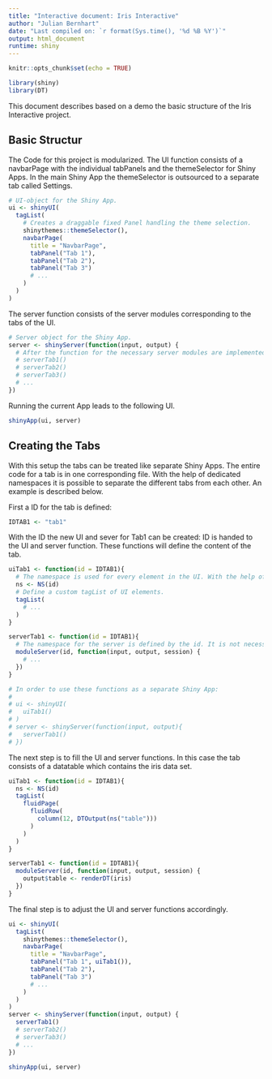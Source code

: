 ```yaml
---
title: "Interactive document: Iris Interactive"
author: "Julian Bernhart"
date: "Last compiled on: `r format(Sys.time(), '%d %B %Y')`"
output: html_document
runtime: shiny
---
```


```r
knitr::opts_chunk$set(echo = TRUE)
```

<!--################################################-->
<!--Click "Run Document" for the interactive version-->
<!--################################################-->

```r
library(shiny)
library(DT)
```

This document describes based on a demo the basic structure of the Iris Interactive project.

## Basic Structur

The Code for this project is modularized. 
The UI function consists of a navbarPage with the individual tabPanels and the themeSelector for Shiny Apps. In the main Shiny App the themeSelector is outsourced to a separate tab called Settings.

```r
# UI-object for the Shiny App.
ui <- shinyUI(
  tagList(
    # Creates a draggable fixed Panel handling the theme selection.
    shinythemes::themeSelector(),
    navbarPage(
      title = "NavbarPage",
      tabPanel("Tab 1"),
      tabPanel("Tab 2"),
      tabPanel("Tab 3")
      # ...
    )
  )
)
```

The server function consists of the server modules corresponding to the tabs of the UI.

```r
# Server object for the Shiny App.
server <- shinyServer(function(input, output) {
  # After the function for the necessary server modules are implemented, this is the place to put them.
  # serverTab1()
  # serverTab2()
  # serverTab3()
  # ...
})
```

Running the current App leads to the following UI.  

```r
shinyApp(ui, server)
```


## Creating the Tabs

With this setup the tabs can be treated like separate Shiny Apps. The entire code for a tab is in one corresponding file. With the help of dedicated namespaces it is possible to separate the different tabs from each other. 
An example is described below.

First a ID for the tab is defined:

```r
IDTAB1 <- "tab1"
```

With the ID the new UI and sever for Tab1 can be created:
ID is handed to the UI and server function.
These functions will define the content of the tab. 

```r
uiTab1 <- function(id = IDTAB1){
  # The namespace is used for every element in the UI. With the help of the ns variable it is possible to address UI elements with "n(<UIID>)" instead of NS(id, <UIID>).
  ns <- NS(id)
  # Define a custom tagList of UI elements. 
  tagList(
    # ...
  )
}

serverTab1 <- function(id = IDTAB1){
  # The namespace for the server is defined by the id. It is not necessary to address UI elements in the same way as in the uiTab1 function. All elements are addressable by input$<elementID>.
  moduleServer(id, function(input, output, session) {
    # ...
  })
}

# In order to use these functions as a separate Shiny App:
#   
# ui <- shinyUI(
#   uiTab1()
# )
# server <- shinyServer(function(input, output){
#   serverTab1()
# })

```


The next step is to fill the UI and server functions. In this case the tab consists of a datatable which contains the iris data set.

```r
uiTab1 <- function(id = IDTAB1){
  ns <- NS(id)
  tagList(
    fluidPage(
      fluidRow(
        column(12, DTOutput(ns("table")))
      )
    )
  )
}

serverTab1 <- function(id = IDTAB1){
  moduleServer(id, function(input, output, session) {
    output$table <- renderDT(iris)
  })
}
```

The final step is to adjust the UI and server functions accordingly.

```r
ui <- shinyUI(
  tagList(
    shinythemes::themeSelector(),
    navbarPage(
      title = "NavbarPage",
      tabPanel("Tab 1", uiTab1()),
      tabPanel("Tab 2"),
      tabPanel("Tab 3")
      # ...
    )
  )
)
server <- shinyServer(function(input, output) {
  serverTab1()
  # serverTab2()
  # serverTab3()
  # ...
})

```
```r
shinyApp(ui, server)
```

